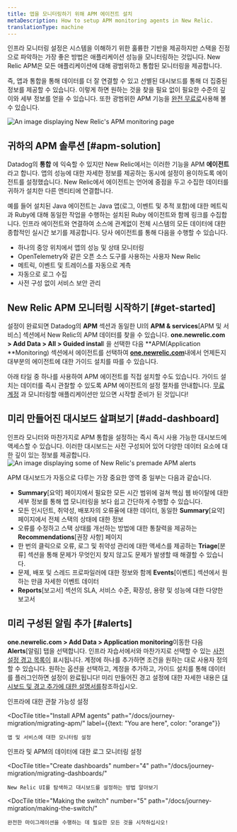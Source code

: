 ```yaml
---
title: 앱을 모니터링하기 위해 APM 에이전트 설치
metaDescription: How to setup APM monitoring agents in New Relic.
translationType: machine
---
```






인프라 모니터링 설정은 시스템을 이해하기 위한 훌륭한 기반을 제공하지만 스택을 진정으로 파악하는 가장 좋은 방법은 애플리케이션 성능을 모니터링하는 것입니다. New Relic APM은 모든 애플리케이션에 대해 광범위하고 통합된 모니터링을 제공합니다.

즉, 앱과 통합을 통해 데이터를 더 잘 연결할 수 있고 선별된 대시보드를 통해 더 집중된 정보를 제공할 수 있습니다. 이렇게 하면 원하는 것을 찾을 필요 없이 필요한 수준의 깊이와 세부 정보를 얻을 수 있습니다. 또한 광범위한 APM 기능을 [완전 무료로](https://newrelic.com/signup)사용해 볼 수 있습니다.

<img
  title="APM overview"
  alt="An image displaying New Relic's APM monitoring page"
  src={journeyAPMDash}
/>

## 귀하의 APM 솔루션 [#apm-solution]

Datadog의 **통합** 에 익숙할 수 있지만 New Relic에서는 이러한 기능을 APM **에이전트**라고 합니다. 앱의 성능에 대한 자세한 정보를 제공하는 동시에 설정이 용이하도록 에이전트를 설정했습니다. New Relic에서 에이전트는 언어에 중점을 두고 수집한 데이터를 귀하가 설치한 다른 엔티티에 연결합니다.

예를 들어 설치된 Java 에이전트는 Java 앱(로그, 이벤트 및 추적 포함)에 대한 메트릭과 Ruby에 대해 동일한 작업을 수행하는 설치된 Ruby 에이전트와 함께 링크를 수집합니다. 인프라 에이전트와 연결하여 소스에 관계없이 전체 시스템의 모든 데이터에 대한 종합적인 실시간 보기를 제공합니다. 당사 에이전트를 통해 다음을 수행할 수 있습니다.

* 하나의 중앙 위치에서 앱의 성능 및 상태 모니터링
* OpenTelemetry와 같은 오픈 소스 도구를 사용하는 사용자 New Relic
* 메트릭, 이벤트 및 트레이스를 자동으로 계측
* 자동으로 로그 수집
* 사전 구성 없이 서비스 보안 관리

## New Relic APM 모니터링 시작하기 [#get-started]

설정이 완료되면 Datadog의 **APM** 섹션과 동일한 UI의 **APM & services**\[APM 및 서비스] 섹션에서 New Relic의 APM 데이터를 찾을 수 있습니다. **one.newrelic.com > Add Data > All > Guided instal**l 을 선택한 다음 **APM(Application **Monitoring) 섹션에서 에이전트를 선택하여 [**one.newrelic.com**](https://one.newrelic.com)내에서 언제든지 대부분의 에이전트에 대한 가이드 설치를 따를 수 있습니다.

아래 타일 중 하나를 사용하여 APM 에이전트를 직접 설치할 수도 있습니다. 가이드 설치는 데이터를 즉시 관찰할 수 있도록 APM 에이전트의 설정 절차를 안내합니다. [무료 계정](https://newrelic.com/signup) 과 모니터링할 애플리케이션만 있으면 시작할 준비가 된 것입니다!

<TechTileGrid>
  <TechTile
    name="Java agent"
    icon="logo-java"
    to="https://one.newrelic.com/nr1-core?state=f378c92c-1d6a-dc90-c26c-0c2ad930959a"
  />

  <TechTile
    name=".NET agent"
    icon="logo-dotnet"
    to="https://one.newrelic.com/nr1-core?state=fcaeee53-614a-4c29-92ee-694e0b128368"
  />

  <TechTile
    name="C agent"
    icon="logo-c"
    to="https://one.newrelic.com/nr1-core?state=4bb150a3-4e8a-0c89-56ba-32e99f6dadce"
  />

  <TechTile
    name="Node.js agent"
    icon="logo-nodejs"
    to="https://one.newrelic.com/nr1-core?state=c872674f-2350-7ec3-125f-a4335255e180"
  />

  <TechTile
    name="Go agent"
    icon="logo-go"
    to="https://one.newrelic.com/nr1-core?state=f310f9fd-96b5-7d5e-045e-b151331293ca"
  />

  <TechTile
    name="PHP agent"
    icon="logo-php"
    to="https://one.newrelic.com/nr1-core?state=77aab820-3aaf-066b-c3fc-2f3437b403a8"
  />

  <TechTile
    name="Python agent"
    icon="logo-python"
    to="https://one.newrelic.com/nr1-core?  state=1ed82004-2854-1a4a-2a91-69302832ccc0"
  />

  <TechTile
    name="Ruby agent"
    icon="logo-ruby"
    to="https://one.newrelic.com/nr1-core?  state=d69143ab-605c-579b-25bf-cc6e5fee5b80"
  />
</TechTileGrid>

## 미리 만들어진 대시보드 살펴보기 [#add-dashboard]

인프라 모니터와 마찬가지로 APM 통합을 설정하는 즉시 즉시 사용 가능한 대시보드에 액세스할 수 있습니다. 이러한 대시보드는 사전 구성되어 있어 다양한 데이터 요소에 대한 깊이 있는 정보를 제공합니다.<img title="Premade alerts" alt="An image displaying some of New Relic's premade APM alerts" src={journeyAPMDash2}/>

APM 대시보드가 자동으로 다루는 가장 중요한 영역 중 일부는 다음과 같습니다.

* **Summary**\[요약] 페이지에서 필요한 모든 시간 범위에 걸쳐 핵심 웹 바이탈에 대한 세부 정보를 통해 앱 모니터링을 보다 쉽고 간단하게 수행할 수 있습니다.
* 모든 인시던트, 취약성, 배포자의 오류율에 대한 데이터, 동일한 **Summary**\[요약] 페이지에서 전체 스택의 상태에 대한 정보
* 오류를 수정하고 스택 상태를 개선하는 방법에 대한 통찰력을 제공하는 **Recommendations**\[권장 사항] 페이지
* 한 번의 클릭으로 오류, 로그 및 취약성 관리에 대한 액세스를 제공하는 **Triage**\[분류] 섹션을 통해 문제가 무엇인지 찾지 않고도 문제가 발생할 때 해결할 수 있습니다.
* 문제, 배포 및 스레드 프로파일러에 대한 정보와 함께 **Events**\[이벤트] 섹션에서 원하는 만큼 자세한 이벤트 데이터
* **Reports**\[보고서] 섹션의 SLA, 서비스 수준, 확장성, 용량 및 성능에 대한 다양한 보고서

## 미리 구성된 알림 추가 [#alerts]

**one.newrelic.com > Add Data > Application monitoring**이동한 다음 **Alerts**\[알림] 탭을 선택합니다. 인프라 자습서에서와 마찬가지로 선택할 수 있는 [사전 설정 경고 목록이](https://one.newrelic.com/marketplace?state=fe696742-816d-5cc7-94d8-b7b453ef3161) 표시됩니다. 계정에 하나를 추가하면 조건을 원하는 대로 사용자 정의할 수 있습니다. 원하는 옵션을 선택하고, 계정을 추가하고, 가이드 설치를 통해 데이터를 플러그인하면 설정이 완료됩니다! 미리 만들어진 경고 설정에 대한 자세한 내용은 [대시보드 및 경고 추가에 대한 설명서를](/docs/journey-migration/migrating-dashboards/)참조하십시오.

<DocTiles numbered>
  <DocTile
    title="Install infrastructure agents"
    path="/docs/journey-migration/migrating-infra/"
  >
    인프라에 대한 관찰 가능성 설정
  </DocTile>

  <DocTile
    title="Install APM agents"
    path="/docs/journey-migration/migrating-apm/"
    label={{text: "You are here", color: "orange"}}
  >
    앱 및 서비스에 대한 모니터링 설정
  </DocTile>
</DocTiles>

<DocTiles>
  <DocTile
    title="Monitor your logs"
    number="3"
    path="/docs/journey-migration/migrating-logs/"
  >
    인프라 및 APM의 데이터에 대한 로그 모니터링 설정
  </DocTile>

  <DocTile
    title="Create dashboards"
    number="4"
    path="/docs/journey-migration/migrating-dashboards/"
  >
    New Relic UI를 탐색하고 대시보드를 설정하는 방법 알아보기
  </DocTile>

  <DocTile
    title="Making the switch"
    number="5"
    path="/docs/journey-migration/making-the-switch/"
  >
    완전한 마이그레이션을 수행하는 데 필요한 모든 것을 시작하십시오!
  </DocTile>
</DocTiles>